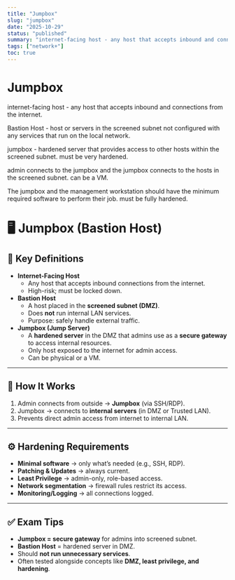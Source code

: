 ```yaml
---
title: "Jumpbox"
slug: "jumpbox"
date: "2025-10-29"
status: "published"
summary: "internet-facing host - any host that accepts inbound and connections from the internet."
tags: ["network+"]
toc: true
---
```


# Jumpbox

internet-facing host - any host that accepts inbound and connections from the internet. 

Bastion Host - host or servers in the screened subnet not configured with any services that run on the local network. 

jumpbox - hardened server that provides access to other hosts within the screened subnet. must be very hardened. 

admin connects to the jumpbox and the jumpbox connects to the hosts in the screened subnet. can be a VM. 

The jumpbox and the management workstation should have the minimum required software to perform their job. must be fully hardened. 

# 🖥️ Jumpbox (Bastion Host)

## 🔑 Key Definitions

- **Internet-Facing Host**
    - Any host that accepts inbound connections from the internet.
    - High-risk; must be locked down.
- **Bastion Host**
    - A host placed in the **screened subnet (DMZ)**.
    - Does **not** run internal LAN services.
    - Purpose: safely handle external traffic.
- **Jumpbox (Jump Server)**
    - A **hardened server** in the DMZ that admins use as a **secure gateway** to access internal resources.
    - Only host exposed to the internet for admin access.
    - Can be physical or a VM.

---

## 🔐 How It Works

1. Admin connects from outside → **Jumpbox** (via SSH/RDP).
2. Jumpbox → connects to **internal servers** (in DMZ or Trusted LAN).
3. Prevents direct admin access from internet to internal LAN.

---

## ⚙️ Hardening Requirements

- **Minimal software** → only what’s needed (e.g., SSH, RDP).
- **Patching & Updates** → always current.
- **Least Privilege** → admin-only, role-based access.
- **Network segmentation** → firewall rules restrict its access.
- **Monitoring/Logging** → all connections logged.

---

## ✅ Exam Tips

- **Jumpbox = secure gateway** for admins into screened subnet.
- **Bastion Host** = hardened server in DMZ.
- Should **not run unnecessary services**.
- Often tested alongside concepts like **DMZ, least privilege, and hardening**.